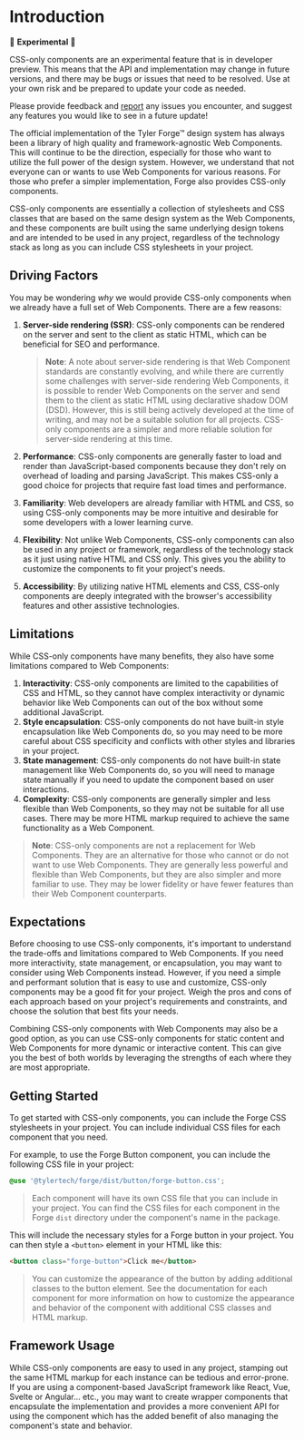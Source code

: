 
<Meta title="Getting Started/CSS-Only Components" />

# Introduction

<div class="banner banner--warn">

🚧 **Experimental** 🚧

CSS-only components are an experimental feature that is in developer preview. This means that the API and implementation may change in future versions,
and there may be bugs or issues that need to be resolved. Use at your own risk and be prepared to update your code as needed.

Please provide feedback and [report](https://github.com/tyler-technologies-oss/forge/issues) any issues you encounter, and suggest any features you would like
to see in a future update!

</div>

The official implementation of the Tyler Forge™ design system has always been a library of high quality and framework-agnostic Web Components. This will continue to be
the direction, especially for those who want to utilize the full power of the design system. However, we understand that not everyone can or wants to use Web Components
for various reasons. For those who prefer a simpler implementation, Forge also provides CSS-only components.

CSS-only components are essentially a collection of stylesheets and CSS classes that are based on the same design system as the Web Components, and these components are
built using the same underlying design tokens and are intended to be used in any project, regardless of the technology stack as long as you can include CSS stylesheets
in your project.

## Driving Factors

You may be wondering _why_ we would provide CSS-only components when we already have a full set of Web Components. There are a few reasons:

1. **Server-side rendering (SSR)**: CSS-only components can be rendered on the server and sent to the client as static HTML, which can be beneficial for SEO and performance.

   > **Note**: A note about server-side rendering is that Web Component standards are constantly evolving, and while there are currently some challenges with server-side
   > rendering Web Components, it is possible to render Web Components on the server and send them to the client as static HTML using declarative shadow DOM (DSD). However,
   > this is still being actively developed at the time of writing, and may not be a suitable solution for all projects. CSS-only components are a simpler and more reliable
   > solution for server-side rendering at this time.

2. **Performance**: CSS-only components are generally faster to load and render than JavaScript-based components because they don't rely on overhead of loading and parsing JavaScript. This makes CSS-only a good choice for projects that require fast load times and performance.
3. **Familiarity**: Web developers are already familiar with HTML and CSS, so using CSS-only components may be more intuitive and desirable for some developers with a lower learning curve.
4. **Flexibility**: Not unlike Web Components, CSS-only components can also be used in any project or framework, regardless of the technology stack as it just using native HTML and CSS only. This gives you the ability to customize the components to fit your project's needs.
5. **Accessibility**: By utilizing native HTML elements and CSS, CSS-only components are deeply integrated with the browser's accessibility features and other assistive technologies.

## Limitations

While CSS-only components have many benefits, they also have some limitations compared to Web Components:

1. **Interactivity**: CSS-only components are limited to the capabilities of CSS and HTML, so they cannot have complex interactivity or dynamic behavior like Web Components can out of the box without some additional JavaScript.
2. **Style encapsulation**: CSS-only components do not have built-in style encapsulation like Web Components do, so you may need to be more careful about CSS specificity and conflicts with other styles and libraries in your project.
3. **State management**: CSS-only components do not have built-in state management like Web Components do, so you will need to manage state manually if you need to update the component based on user interactions.
4. **Complexity**: CSS-only components are generally simpler and less flexible than Web Components, so they may not be suitable for all use cases. There may be more HTML markup required to achieve the same functionality as a Web Component.

> **Note**: CSS-only components are not a replacement for Web Components. They are an alternative for those who cannot or do not want to use Web Components. They are
> generally less powerful and flexible than Web Components, but they are also simpler and more familiar to use. They may be lower fidelity or have fewer features than
> their Web Component counterparts.

## Expectations

Before choosing to use CSS-only components, it's important to understand the trade-offs and limitations compared to Web Components. If you need more interactivity, state management,
or encapsulation, you may want to consider using Web Components instead. However, if you need a simple and performant solution that is easy to use and customize, CSS-only components
may be a good fit for your project. Weigh the pros and cons of each approach based on your project's requirements and constraints, and choose the solution that best fits your needs.

Combining CSS-only components with Web Components may also be a good option, as you can use CSS-only components for static content and Web Components for more dynamic or interactive
content. This can give you the best of both worlds by leveraging the strengths of each where they are most appropriate.

## Getting Started

To get started with CSS-only components, you can include the Forge CSS stylesheets in your project. You can include individual CSS files for each component that you need.

For example, to use the Forge Button component, you can include the following CSS file in your project:

```scss
@use '@tylertech/forge/dist/button/forge-button.css';
```

> Each component will have its own CSS file that you can include in your project. You can find the CSS files for each component in the Forge `dist` directory under the component's
> name in the package.

This will include the necessary styles for a Forge button in your project. You can then style a `<button>` element in your HTML like this:

```html
<button class="forge-button">Click me</button>
```

> You can customize the appearance of the button by adding additional classes to the button element. See the documentation for each component for more information
> on how to customize the appearance and behavior of the component with additional CSS classes and HTML markup.

## Framework Usage

While CSS-only components are easy to used in any project, stamping out the same HTML markup for each instance can be tedious and error-prone. If you are
using a component-based JavaScript framework like React, Vue, Svelte or Angular... etc., you may want to create wrapper components that encapsulate the
implementation and provides a more convenient API for using the component which has the added benefit of also managing the component's state and behavior.
